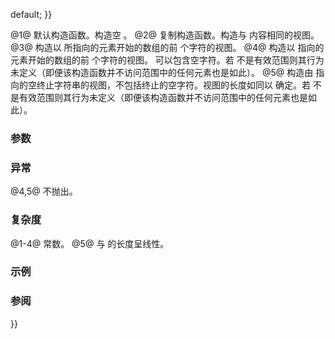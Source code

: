 {{cpp/experimental/basic_string_view/title|basic_string_view}}
{{cpp/experimental/basic_string_view/navbar}}
{{dcl begin}}
{{dcl|num=1|since=libfund_ts| 
constexpr basic_string_view() noexcept;
}}
{{dcl|num=2|since=libfund_ts| 
constexpr basic_string_view( const basic_string_view&amp; other ) noexcept {{=}} default;
}}
{{dcl|num=3|since=libfund_ts|
template&lt;class Allocator&gt;
basic_string_view( const std::basic_string&lt;CharT, Traits, Allocator&gt;&amp; str ) noexcept;
}}
{{dcl|num=4|since=libfund_ts|
constexpr basic_string_view( const CharT* s, size_type count );
}}
{{dcl|num=5|since=libfund_ts|
constexpr basic_string_view( const CharT* s );
}}
{{dcl end}}

@1@ 默认构造函数。构造空 {{tt|basic_string_view}}。
@2@ 复制构造函数。构造与 {{c|other}} 内容相同的视图。
@3@ 构造以 {{c|str.data()}} 所指向的元素开始的数组的前 {{c|str.size()}} 个字符的视图。
@4@ 构造以 {{c|s}} 指向的元素开始的数组的前 {{c|count}} 个字符的视图。{{c|s}} 可以包含空字符。若 {{range|s|s + count}} 不是有效范围则其行为未定义（即便该构造函数并不访问范围中的任何元素也是如此）。
@5@ 构造由 {{c|s}} 指向的空终止字符串的视图，不包括终止的空字符。视图的长度如同以 {{c|Traits::length(s)}} 确定。若 {{range|s|s + Traits::length(s)}} 不是有效范围则其行为未定义（即便该构造函数并不访问范围中的任何元素也是如此）。

===参数===
{{par begin}}
{{par|other|用以初始化视图的另一个视图}}
{{par|str|用以初始化视图的 C++ 字符串对象}}
{{par|s|指向字符数组或 C 字符串的指针，用以初始化视图}}
{{par|count|视图中要包括的字符数量}}
{{par end}} 

===异常===
@4,5@ 不抛出。

===复杂度===
@1-4@ 常数。
@5@ 与 {{c|s}} 的长度呈线性。

===示例===
{{example
|code=
#include &lt;experimental/string_view&gt;
#include &lt;iostream&gt;

int main()
{
    std::string cppstr = "Foo";
    char array[3] = {'B', 'a', 'r'};
        
    std::experimental::string_view cppstr_v(cppstr);
    std::experimental::string_view array_v(array, sizeof array);
    
    std::experimental::wstring_view wcstr_v = L"xyzzy";
    
    std::cout &lt;&lt; cppstr_v &lt;&lt; '\n'
              &lt;&lt; array_v &lt;&lt; '\n'
              &lt;&lt; wcstr_v.size() &lt;&lt; '\n';
}
|output=
Foo
Bar
5
}}

===参阅===
{{dsc begin}}
{{dsc inc|cpp/experimental/basic_string_view/dsc operator{{=}}}}
{{dsc end}}